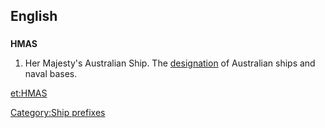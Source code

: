 {{wikipedia|Her Majesty's Australian Ship}}
==English==
==={{initialism}}===
'''HMAS'''
#Her Majesty's Australian Ship. The [[designation]] of Australian ships and naval bases.

[[Category:Ship prefixes]]

[[et:HMAS]]